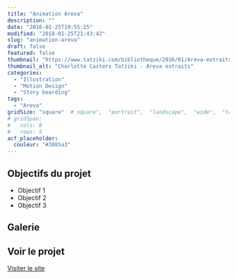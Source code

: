 ```yaml
---
title: "Animation Areva"
description: ""
date: "2016-01-25T19:55:25"
modified: "2018-01-25T21:43:42"
slug: "animation-areva"
draft: false
featured: false
thumbnail: "https://www.tatziki.com/bibliotheque/2016/01/Areva-extraits.jpg"
thumbnail_alt: "Charlotte Casters Tatziki - Areva extraits"
categories:
  - "Illustration"
  - "Motion Design"
  - "Story boarding"
tags:
  - "Areva"
gridSize: "square"  # square",  "portrait",  "landscape",  "wide",  "tall",  "feat",  "mini",
# gridSpan:
#   cols: 8 
#   rows: 5  
acf_placeholder:
  couleur: "#3085a3"
---
```


## Objectifs du projet

- Objectif 1
- Objectif 2
- Objectif 3

## Galerie


## Voir le projet

[Visiter le site](https://www.tatziki.com/animation-areva/)
